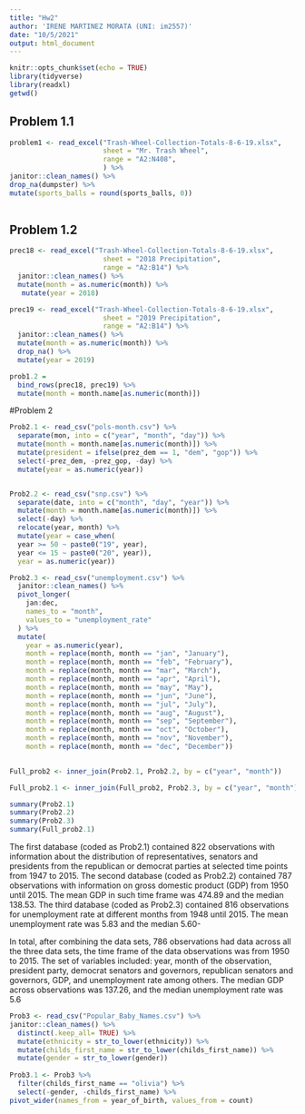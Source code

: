 ```yaml
---
title: "Hw2"
author: 'IRENE MARTINEZ MORATA (UNI: im2557)'
date: "10/5/2021"
output: html_document
---
```


```r
knitr::opts_chunk$set(echo = TRUE)
library(tidyverse)
library(readxl)
getwd()
```

## Problem 1.1

```r
problem1 <- read_excel("Trash-Wheel-Collection-Totals-8-6-19.xlsx",
                       sheet = "Mr. Trash Wheel",
                       range = "A2:N408",
                       ) %>%
janitor::clean_names() %>% 
drop_na(dumpster) %>% 
mutate(sports_balls = round(sports_balls, 0))
       
```

## Problem 1.2

```r
prec18 <- read_excel("Trash-Wheel-Collection-Totals-8-6-19.xlsx",
                       sheet = "2018 Precipitation",
                       range = "A2:B14") %>%
  janitor::clean_names() %>% 
  mutate(month = as.numeric(month)) %>% 
   mutate(year = 2018)

prec19 <- read_excel("Trash-Wheel-Collection-Totals-8-6-19.xlsx",
                       sheet = "2019 Precipitation",
                       range = "A2:B14") %>% 
  janitor::clean_names() %>% 
  mutate(month = as.numeric(month)) %>%
  drop_na() %>% 
  mutate(year = 2019)

prob1.2 = 
  bind_rows(prec18, prec19) %>% 
  mutate(month = month.name[as.numeric(month)])

```

#Problem 2

```r
Prob2.1 <- read_csv("pols-month.csv") %>% 
  separate(mon, into = c("year", "month", "day")) %>% 
  mutate(month = month.name[as.numeric(month)]) %>% 
  mutate(president = ifelse(prez_dem == 1, "dem", "gop")) %>% 
  select(-prez_dem, -prez_gop, -day) %>% 
  mutate(year = as.numeric(year)) 


Prob2.2 <- read_csv("snp.csv") %>% 
  separate(date, into = c("month", "day", "year")) %>% 
  mutate(month = month.name[as.numeric(month)]) %>% 
  select(-day) %>% 
  relocate(year, month) %>% 
  mutate(year = case_when(
  year >= 50 ~ paste0("19", year), 
  year <= 15 ~ paste0("20", year)),
  year = as.numeric(year))

Prob2.3 <- read_csv("unemployment.csv") %>% 
  janitor::clean_names() %>% 
  pivot_longer(
    jan:dec, 
    names_to = "month",
    values_to = "unemployment_rate"
  ) %>% 
  mutate(
    year = as.numeric(year),
    month = replace(month, month == "jan", "January"),
    month = replace(month, month == "feb", "February"),
    month = replace(month, month == "mar", "March"),
    month = replace(month, month == "apr", "April"),
    month = replace(month, month == "may", "May"),
    month = replace(month, month == "jun", "June"),
    month = replace(month, month == "jul", "July"),
    month = replace(month, month == "aug", "August"),
    month = replace(month, month == "sep", "September"),
    month = replace(month, month == "oct", "October"),
    month = replace(month, month == "nov", "November"),
    month = replace(month, month == "dec", "December"))

  
Full_prob2 <- inner_join(Prob2.1, Prob2.2, by = c("year", "month"))

Full_prob2.1 <- inner_join(Full_prob2, Prob2.3, by = c("year", "month"))

summary(Prob2.1)
summary(Prob2.2)
summary(Prob2.3)
summary(Full_prob2.1)

```
The first database (coded as Prob2.1) contained 822 observations with information about the distribution of representatives, senators and presidents from the republican or democrat parties at selected time points from 1947 to 2015. 
The second database (coded as Prob2.2) contained 787 observations with information on gross domestic product (GDP) from 1950 until 2015. The mean GDP in such time frame was 474.89 and the median 138.53.
The third database (coded as Prob2.3) contained 816 observations for unemployment rate at different months from 1948 until 2015. The mean unemployment rate was 5.83 and the median 5.60-

In total, after combining the data sets, 786 observations had data across all the three data sets, the time frame of the data observations was from 1950 to 2015. The set of variables included: year, month of the observation, president party, democrat senators and governors, republican senators and governors, GDP, and unemployment rate among others. The median GDP across observations was 137.26, and the median unemployment rate was 5.6

```r
Prob3 <- read_csv("Popular_Baby_Names.csv") %>% 
janitor::clean_names() %>% 
  distinct(.keep_all= TRUE) %>% 
  mutate(ethnicity = str_to_lower(ethnicity)) %>% 
  mutate(childs_first_name = str_to_lower(childs_first_name)) %>% 
  mutate(gender = str_to_lower(gender)) 
  
Prob3.1 <- Prob3 %>%
  filter(childs_first_name == "olivia") %>% 
  select(-gender, -childs_first_name) %>% 
pivot_wider(names_from = year_of_birth, values_from = count)


  

```
